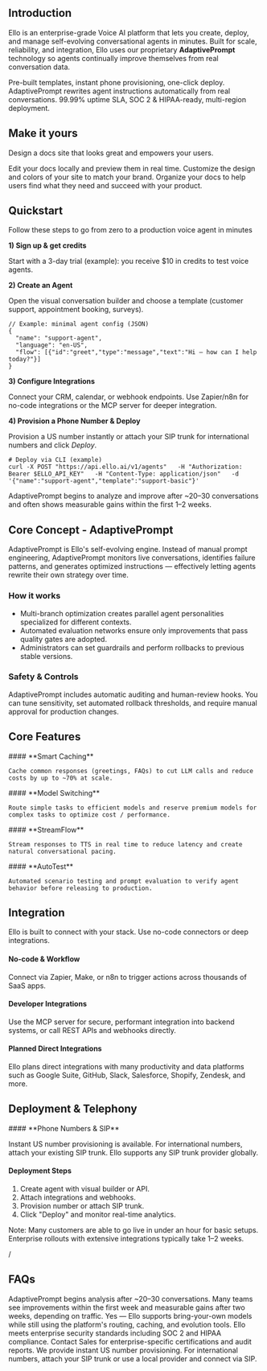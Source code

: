 ## Introduction 

  Ello is an enterprise-grade Voice AI platform that lets you create, deploy, and manage self-evolving conversational agents in minutes. Built for scale, reliability, and integration, Ello uses our proprietary **AdaptivePrompt** technology so agents continually improve themselves from real conversation data.

<Columns cols={3}>
  <Card title="Deploy in minutes">
    Pre-built templates, instant phone provisioning, one-click deploy.
  </Card>
  <Card title="Self-Evolving Agents" horizontal>
    AdaptivePrompt rewrites agent instructions automatically from real  conversations.
  </Card>
  <Card title="Enterprise Ready" horizontal>
    99.99% uptime SLA, SOC 2 & HIPAA-ready, multi-region deployment.
  </Card>
</Columns>


## Make it yours

Design a docs site that looks great and empowers your users.

<Columns cols={3}>
  <Card title="Edit locally" icon="pen-to-square" href="/development">
    Edit your docs locally and preview them in real time.
  </Card>
  <Card title="Customize your site" icon="palette" href="/essentials/settings">
    Customize the design and colors of your site to match your brand.
  </Card>
  <Card title="Set up navigation" icon="map" href="/essentials/navigation">
    Organize your docs to help users find what they need and succeed with your product.
  </Card>
</Columns>

## Quickstart 
<Card>
  Follow these steps to go from zero to a production voice agent in minutes

  **1) Sign up & get credits**

  Start with a 3-day trial (example): you receive \$10 in credits to test voice agents.

  **2) Create an Agent**

  Open the visual conversation builder and choose a template (customer support, appointment booking, surveys).

  ```
  // Example: minimal agent config (JSON)
  {
    "name": "support-agent",
    "language": "en-US",
    "flow": [{"id":"greet","type":"message","text":"Hi — how can I help today?"}]
  }
  ```

  **3) Configure Integrations**

  Connect your CRM, calendar, or webhook endpoints. Use Zapier/n8n for no-code integrations or the MCP server for deeper integration.

  **4) Provision a Phone Number & Deploy**

  Provision a US number instantly or attach your SIP trunk for international numbers and click _Deploy_.

  ```
  # Deploy via CLI (example)
  curl -X POST "https://api.ello.ai/v1/agents"   -H "Authorization: Bearer $ELLO_API_KEY"   -H "Content-Type: application/json"   -d '{"name":"support-agent","template":"support-basic"}'
  ```

  <Tip>
    AdaptivePrompt begins to analyze and improve after ~20–30 conversations and often shows measurable gains within the first 1–2 weeks.
  </Tip>
</Card>

## Core Concept - AdaptivePrompt

<Card>
  AdaptivePrompt is Ello's self-evolving engine. Instead of manual prompt engineering, AdaptivePrompt monitors live conversations, identifies failure patterns, and generates optimized instructions — effectively letting agents rewrite their own strategy over time.

  ### **How it works**

  - Multi-branch optimization creates parallel agent personalities specialized for different contexts.
  - Automated evaluation networks ensure only improvements that pass quality gates are adopted.
  - Administrators can set guardrails and perform rollbacks to previous stable versions.

  ### **Safety & Controls**

  AdaptivePrompt includes automatic auditing and human-review hooks. You can tune sensitivity, set automated rollback thresholds, and require manual approval for production changes.
</Card>

## Core Features

<Card>
  <Card>
    #### **Smart Caching**

    Cache common responses (greetings, FAQs) to cut LLM calls and reduce costs by up to ~70% at scale.
  </Card>
  <Card>
    #### **Model Switching**

    Route simple tasks to efficient models and reserve premium models for complex tasks to optimize cost / performance.
  </Card>
  <Card>
    #### **StreamFlow**

    Stream responses to TTS in real time to reduce latency and create natural conversational pacing.
  </Card>
  <Card>
    #### **AutoTest**

    Automated scenario testing and prompt evaluation to verify agent behavior before releasing to production.
  </Card>
</Card>

## Integration

<Card>
  Ello is built to connect with your stack. Use no-code connectors or deep integrations.

  #### **No-code & Workflow**

  Connect via Zapier, Make, or n8n to trigger actions across thousands of SaaS apps.

  #### **Developer Integrations**

  Use the MCP server for secure, performant integration into backend systems, or call REST APIs and webhooks directly.

  #### **Planned Direct Integrations**

  Ello plans direct integrations with many productivity and data platforms such as Google Suite, GitHub, Slack, Salesforce, Shopify, Zendesk, and more.
</Card>

## Deployment & Telephony

<Card>
  #### **Phone Numbers & SIP**

  Instant US number provisioning is available. For international numbers, attach your existing SIP trunk. Ello supports any SIP trunk provider globally.

  #### **Deployment Steps**

  1. Create agent with visual builder or API.
  2. Attach integrations and webhooks.
  3. Provision number or attach SIP trunk.
  4. Click "Deploy" and monitor real-time analytics.

  <Note>
    Note: Many customers are able to go live in under an hour for basic setups. Enterprise rollouts with extensive integrations typically take 1–2 weeks.
  </Note>
</Card>


/

## FAQs

<AccordionGroup>
  <Accordion title="How fast does AdaptivePrompt improve?">
    AdaptivePrompt begins analysis after ~20–30 conversations. Many teams see improvements within the first week and measurable gains after two weeks, depending on traffic.
  </Accordion>
  <Accordion title="Can I use my own models?">
    Yes — Ello supports bring-your-own models while still using the platform's routing, caching, and evolution tools.
  </Accordion>
  <Accordion title="Is Ello secure and compliant?">
    Ello meets enterprise security standards including SOC 2 and HIPAA compliance. Contact Sales for enterprise-specific certifications and audit reports.
  </Accordion>
  <Accordion title="How do I provision numbers for global calls?">
    We provide instant US number provisioning. For international numbers, attach your SIP trunk or use a local provider and connect via SIP.
  </Accordion>
</AccordionGroup>